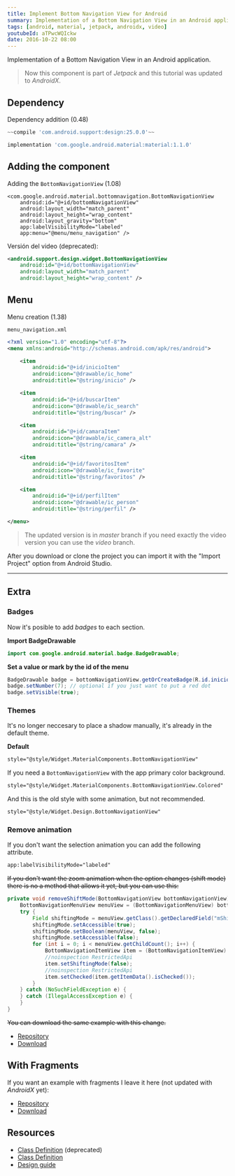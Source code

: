 ```yaml
---
title: Implement Bottom Navigation View for Android
summary: Implementation of a Bottom Navigation View in an Android application.
tags: [android, material, jetpack, androidx, video]
youtubeId: aTPwcWQIckw
date: 2016-10-22 08:00
---
```


Implementation of a Bottom Navigation View in an Android application.

<YouTube videoId="aTPwcWQIckw" />

> Now this component is part of _Jetpack_ and this tutorial was updated to _AndroidX_.

## Dependency

Dependency addition (0.48)

```groovy
~~compile 'com.android.support:design:25.0.0'~~
```

```groovy
implementation 'com.google.android.material:material:1.1.0'
```

## Adding  the component

Adding the `BottomNavigationView` (1.08)

```
<com.google.android.material.bottomnavigation.BottomNavigationView
    android:id="@+id/bottomNavigationView"
    android:layout_width="match_parent"
    android:layout_height="wrap_content"
    android:layout_gravity="bottom"
    app:labelVisibilityMode="labeled"
    app:menu="@menu/menu_navigation" />
```

Versión del video (deprecated):

```xml
<android.support.design.widget.BottomNavigationView
    android:id="@+id/bottomNavigationView"
    android:layout_width="match_parent"
    android:layout_height="wrap_content" />
```

## Menu

Menu creation (1.38)

`menu_navigation.xml`

```xml
<?xml version="1.0" encoding="utf-8"?>
<menu xmlns:android="http://schemas.android.com/apk/res/android">

    <item
        android:id="@+id/inicioItem"
        android:icon="@drawable/ic_home"
        android:title="@string/inicio" />

    <item
        android:id="@+id/buscarItem"
        android:icon="@drawable/ic_search"
        android:title="@string/buscar" />

    <item
        android:id="@+id/camaraItem"
        android:icon="@drawable/ic_camera_alt"
        android:title="@string/camara" />

    <item
        android:id="@+id/favoritosItem"
        android:icon="@drawable/ic_favorite"
        android:title="@string/favoritos" />

    <item
        android:id="@+id/perfilItem"
        android:icon="@drawable/ic_person"
        android:title="@string/perfil" />

</menu>
```

<GitHub repo="BottomNavigationViewSample"/>

> The updated version is in _master_ branch if you need exactly the video version you can use the _video_ branch.

After you download or clone the project you can import it with the "Import Project" option from Android Studio.

---

## Extra

### Badges

Now it's posible to add _badges_ to each section.

__Import BadgeDrawable__

```java
import com.google.android.material.badge.BadgeDrawable;
```
__Set a value or mark by the id of the menu__

```java
BadgeDrawable badge = bottomNavigationView.getOrCreateBadge(R.id.inicioItem);
badge.setNumber(7); // optional if you just want to put a red dot
badge.setVisible(true);
```

### Themes

It's no longer neccesary to place a shadow manually, it's already in the default theme.

__Default__

```xml
style="@style/Widget.MaterialComponents.BottomNavigationView"
```

If you need a `BottomNavigationView` with the app primary color background.

```xml
style="@style/Widget.MaterialComponents.BottomNavigationView.Colored"
```

And this is the old style with some animation, but not recommended.

```xml
style="@style/Widget.Design.BottomNavigationView"
```

### Remove animation

If you don't want the selection animation you can add the following attribute.

```xml
app:labelVisibilityMode="labeled"
```

~~If you don't want the zoom animation when the option changes (shift mode) there is no a method that allows it yet, but you can use this:~~

```java
private void removeShiftMode(BottomNavigationView bottomNavigationView) {~~
    BottomNavigationMenuView menuView = (BottomNavigationMenuView) bottomNavigationView.getChildAt(0);
    try {
        Field shiftingMode = menuView.getClass().getDeclaredField("mShiftingMode");
        shiftingMode.setAccessible(true);
        shiftingMode.setBoolean(menuView, false);
        shiftingMode.setAccessible(false);
        for (int i = 0; i < menuView.getChildCount(); i++) {
            BottomNavigationItemView item = (BottomNavigationItemView) menuView.getChildAt(i);
            //noinspection RestrictedApi
            item.setShiftingMode(false);
            //noinspection RestrictedApi
            item.setChecked(item.getItemData().isChecked());
        }
    } catch (NoSuchFieldException e) {
    } catch (IllegalAccessException e) {
    }
}
```

~~You can download the same example with this change.~~

* [Repository](https://github.com/alvareztech/BottomNavigationViewSample/tree/remove-shift)
* [Download](https://github.com/alvareztech/BottomNavigationViewSample/archive/remove-shift.zip)

## With Fragments

If you want an example with fragments I leave it here (not updated with _AndroidX_ yet):

* [Repository](https://github.com/alvareztech/BottomNavigationViewSample/tree/fragments)
* [Download](https://github.com/alvareztech/BottomNavigationViewSample/archive/fragments.zip)

## Resources

* [Class Definition](https://developer.android.com/reference/android/support/design/widget/BottomNavigationView.html) (deprecated)
* [Class Definition](https://developer.android.com/reference/com/google/android/material/bottomnavigation/BottomNavigationView)
* [Design guide](https://material.io/design/components/bottom-navigation.html)
